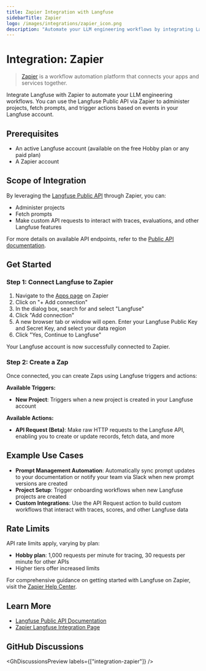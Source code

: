 ```yaml
---
title: Zapier Integration with Langfuse
sidebarTitle: Zapier
logo: /images/integrations/zapier_icon.png
description: "Automate your LLM engineering workflows by integrating Langfuse with Zapier. Use the Langfuse Public API to administer projects and fetch prompts."
---
```


# Integration: Zapier

> [Zapier](https://zapier.com/) is a workflow automation platform that connects your apps and services together.

Integrate Langfuse with Zapier to automate your LLM engineering workflows. You can use the Langfuse Public API via Zapier to administer projects, fetch prompts, and trigger actions based on events in your Langfuse account.

## Prerequisites

- An active Langfuse account (available on the free Hobby plan or any paid plan)
- A Zapier account

## Scope of Integration

By leveraging the [Langfuse Public API](/docs/api-and-data-platform/features/public-api) through Zapier, you can:

- Administer projects
- Fetch prompts
- Make custom API requests to interact with traces, evaluations, and other Langfuse features

For more details on available API endpoints, refer to the [Public API documentation](/docs/api-and-data-platform/features/public-api).

## Get Started

<Steps>

### Step 1: Connect Langfuse to Zapier

1. Navigate to the [Apps page](https://zapier.com/app/connections) on Zapier
2. Click on "+ Add connection"
3. In the dialog box, search for and select "Langfuse"
4. Click "Add connection"
5. A new browser tab or window will open. Enter your Langfuse Public Key and Secret Key, and select your data region
6. Click "Yes, Continue to Langfuse"

Your Langfuse account is now successfully connected to Zapier.

### Step 2: Create a Zap

Once connected, you can create Zaps using Langfuse triggers and actions:

**Available Triggers:**

- **New Project**: Triggers when a new project is created in your Langfuse account

**Available Actions:**

- **API Request (Beta)**: Make raw HTTP requests to the Langfuse API, enabling you to create or update records, fetch data, and more

</Steps>

## Example Use Cases

- **Prompt Management Automation**: Automatically sync prompt updates to your documentation or notify your team via Slack when new prompt versions are created
- **Project Setup**: Trigger onboarding workflows when new Langfuse projects are created
- **Custom Integrations**: Use the API Request action to build custom workflows that interact with traces, scores, and other Langfuse data

## Rate Limits

API rate limits apply, varying by plan:

- **Hobby plan**: 1,000 requests per minute for tracing, 30 requests per minute for other APIs
- Higher tiers offer increased limits

For comprehensive guidance on getting started with Langfuse on Zapier, visit the [Zapier Help Center](https://help.zapier.com/hc/en-us/articles/39458665773581-How-to-get-started-with-Langfuse-on-Zapier).

## Learn More

- [Langfuse Public API Documentation](/docs/api-and-data-platform/features/public-api)
- [Zapier Langfuse Integration Page](https://zapier.com/apps/langfuse/integrations)

## GitHub Discussions


<GhDiscussionsPreview labels={["integration-zapier"]} />
